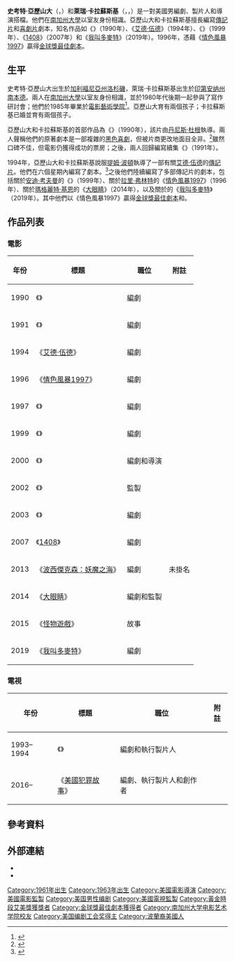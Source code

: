 {{noteTA
|G1=Movie
|G2=Tv
|G3=Show
|G4=PP
|T=zh-tw:史考特·亞歷山大與萊瑞·卡拉蘇斯基;zh-hk:史葛·亞歷山大與拉利·卡拉薩斯基;zh-cn:斯科特·亚历山大与拉里·卡拉久斯基;
|1=zh-tw:史考特;zh-hk:史葛;zh-cn:斯科特;
|2=zh-tw:萊瑞;zh-hk:拉利;zh-cn:拉里;
|3=zh-tw:卡拉蘇斯基;zh-hk:卡拉薩斯基;zh-cn:卡拉久斯基;
}}
{{Infobox entertainer
| type         = 編劇
| name         = 史考特·亞歷山大
| foreignname  = {{lang|en|Scott Alexander}}
| image        = 
| image_size   = 
| caption      = 
| birth_name   = 
| birth_date   = {{birth date and age|1963|6|16}}
| birth_place  = 美國[[加利福尼亞州|加利福尼亞州]][[洛杉磯|洛杉磯]]
| alma_mater   = [[南加州大学电影艺术学院|南加州大学电影艺术学院]]
| occupation   = 編劇，製片人，導演
| years_active = 1990年至今
| spouse       = 
| children     = 3<ref>{{cite web |url=http://www.finaldraft.com/company/hall-of-fame/scott-alexander-larry-karaszewski |title=Scott Alexander & Larry Karaszewski |publisher=Final Draft |access-date=2014-12-04 |archive-date=2015-09-24 |archive-url=https://web.archive.org/web/20150924012947/http://www.finaldraft.com/company/hall-of-fame/scott-alexander-larry-karaszewski |dead-url=no }}</ref>
| emmyawards   = '''{{le|黃金時段艾美獎最佳有限劇集|Primetime Emmy Award for Outstanding Limited or Anthology Series|最佳有限劇集}}'''<br>2016年，2018年 《[[美國犯罪故事|美國犯罪故事]]》
| goldenglobeawards = '''[[金球獎最佳劇本|最佳劇本]]'''<br>1996年 《[[情色風暴1997|情色風暴1997]]》<br>'''{{le|金球獎最佳迷你影集或電視電影|Golden Globe Award for Best Miniseries or Television Film|最佳迷你劇或電視電影}}'''<br>2017年，2019年 《[[美國犯罪故事|美國犯罪故事]]》
}}

{{Infobox entertainer
| type         = 編劇
| name         = 萊瑞·卡拉蘇斯基
| foreignname  = {{lang|en|Larry Karaszewski}}
| image        = 
| image_size   = 
| caption      = 
| birth_name   = 
| birth_date   = {{birth date and age|1961|11|20}}
| birth_place  = 美國[[印第安纳州|印第安纳州]][[南本德_(印第安纳州)|南本德]]
| alma_mater   = [[南加州大学电影艺术学院|南加州大学电影艺术学院]]
| occupation   = 編劇，製片人，導演
| years_active = 1990年至今
| spouse       = {{marriage|艾蜜莉·卡拉蘇斯基|1991}}
| children     = 2
| emmyawards   = '''{{le|黃金時段艾美獎最佳有限劇集|Primetime Emmy Award for Outstanding Limited or Anthology Series|最佳有限劇集}}'''<br>2016年，2018年 《[[美國犯罪故事|美國犯罪故事]]》
| goldenglobeawards = '''[[金球獎最佳劇本|最佳劇本]]'''<br>1996年 《[[情色風暴1997|情色風暴1997]]》<br>'''{{le|金球獎最佳迷你影集或電視電影|Golden Globe Award for Best Miniseries or Television Film|最佳迷你劇或電視電影}}'''<br>2017年，2019年 《[[美國犯罪故事|美國犯罪故事]]》
}}
'''史考特·亞歷山大'''（{{lang-en|Scott Alexander}}，{{bd|1963年|6月16日}}）和'''萊瑞·卡拉蘇斯基'''（{{lang-en|Larry Karaszewski}}，{{IPAc-en|ˌ|k|ær|ə|ˈ|zj|uː|s|k|i}}，{{bd|1961年|11月20日}}）是一對美國男編劇、製片人和導演搭檔。他們在[[南加州大學|南加州大學]]以室友身份相識。亞歷山大和卡拉蘇斯基擅長編寫[[傳記片|傳記片]]和[[喜劇片|喜劇片]]劇本，知名作品如《{{le|天才小搗蛋|Problem Child (film)}}》（1990年）、《[[艾德·伍德_(电影)|艾德·伍德]]》（1994年）、《{{le|月亮上的男人|Man on the Moon (film)}}》（1999年）、《[[1408_(電影)|1408]]》（2007年）和《[[我叫多麥特|我叫多麥特]]》（2019年）。1996年，憑藉《[[情色風暴1997|情色風暴1997]]》贏得[[金球獎最佳劇本|金球獎最佳劇本]]。

== 生平 ==
史考特·亞歷山大出生於[[加利福尼亞州|加利福尼亞州]][[洛杉磯|洛杉磯]]，萊瑞·卡拉蘇斯基出生於[[印第安纳州|印第安纳州]][[南本德_(印第安纳州)|南本德]]。兩人在[[南加州大學|南加州大學]]以室友身份相識，並於1980年代後期一起參與了寫作研討會；他們於1985年畢業於[[南加州大学电影艺术学院|電影藝術學院]]<ref name=USCalum>{{cite web|work=Cinema.usc.edu|title=An Evening with Scott Alexander and Larry Karaszewski|date=2010-11-02|url=http://cinema.usc.edu/events/event.cfm?id=11412|access-date=2021-03-07|archive-date=2017-06-15|archive-url=https://web.archive.org/web/20170615003625/http://cinema.usc.edu/events/event.cfm?id=11412|dead-url=no}}</ref>。亞歷山大育有兩個孩子；卡拉蘇斯基已婚並育有兩個孩子。

亞歷山大和卡拉蘇斯基的首部作品為《{{le|天才小搗蛋|Problem Child (film)}}》（1990年），該片由[[丹尼斯·杜根|丹尼斯·杜根]]執導。兩人聲稱他們的原著劇本是一部複雜的[[黑色喜劇|黑色喜劇]]，但被片商更改地面目全非。<ref>{{cite web|url=http://www.money-into-light.com/2012/06/larry-karaszewski-talks-to-paul.html|title=Money-into-light.com|publisher=Money-into-light.com|access-date=2014-11-05|archive-date=2017-12-13|archive-url=https://web.archive.org/web/20171213010955/http://www.money-into-light.com/2012/06/larry-karaszewski-talks-to-paul.html|dead-url=no}}</ref>雖然口碑不佳，但電影仍獲得成功的票房；之後，兩人回歸編寫續集《{{le|天才小搗蛋2|Problem Child 2}}》（1991年）。

1994年，亞歷山大和卡拉蘇斯基說服[[提姆·波頓|提姆·波頓]]執導了一部有關[[艾德·伍德|艾德·伍德]]的[[艾德·伍德_(电影)|傳記片]]。他們在六個星期內編寫了劇本。<ref>{{Cite web |url=http://news.yahoo.com/scott-alexander-larry-karaszewski-talk-making-ed-wood-161800007.html |title=Yahoo.com |access-date=2014-06-15 |archive-date=2014-06-15 |archive-url=https://archive.today/20140615152202/http://news.yahoo.com/scott-alexander-larry-karaszewski-talk-making-ed-wood-161800007.html |dead-url=no }}</ref>之後他們陸續編寫了多部傳記片的劇本，包括關於[[安迪·考夫曼|安迪·考夫曼]]的《{{le|月亮上的男人|Man on the Moon (film)}}》（1999年）、關於[[拉里·弗林特|拉里·弗林特]]的《[[情色風暴1997|情色風暴1997]]》（1996年）、關於[[瑪格麗特·基恩|瑪格麗特·基恩]]的《[[大眼睛|大眼睛]]》（2014年），以及關於{{le|魯迪·瑞·摩爾|Rudy Ray Moore}}的《[[我叫多麥特|我叫多麥特]]》（2019年）。其中他們以《情色風暴1997》贏得[[金球獎最佳劇本|金球獎最佳劇本]]和{{le|衛星獎最佳原創劇本|Satellite Award for Best Original Screenplay}}。

== 作品列表 ==
=== 電影 ===
{| class="wikitable plainrowheaders sortable"
|- 
! 年份
! 標題
! 職位
! 附註
|-
| 1990
| 《{{le|天才小搗蛋|Problem Child (film)}}》
| 編劇
| 
|-
| 1991
| 《{{le|天才小搗蛋2|Problem Child 2}}》
| 編劇
| 
|-
| 1994
| 《[[艾德·伍德_(电影)|艾德·伍德]]》
| 編劇
| 
|-
| 1996
| 《[[情色風暴1997|情色風暴1997]]》
| 編劇
| 
|-
| 1997
| 《{{le|酷貓妙探|That Darn Cat (1997 film)}}》
| 編劇
| 
|-
| 1999
| 《{{le|月亮上的男人|Man on the Moon (film)}}》
| 編劇
| 
|-
| 2000
| 《{{le|綁票總動員|Screwed (2000 film)}}》
| 編劇和導演
| 
|-
| 2002
| 《{{le|聚焦人生|Auto Focus}}》
| 監製
| 
|-
| 2003
| 《{{le|小鬼特務|Agent Cody Banks}}》
| 編劇
| 
|-
| 2007
| 《[[1408_(電影)|1408]]》
| 編劇
| 
|-
| 2013
| 《[[波西傑克森：妖魔之海|波西傑克森：妖魔之海]]》
| 編劇
| 未掛名
|-
| 2014
| 《[[大眼睛|大眼睛]]》
| 編劇和監製
| 
|-
| 2015
| 《[[怪物遊戲|怪物遊戲]]》
| 故事
|  
|-
| 2019
| 《[[我叫多麥特|我叫多麥特]]》
| 編劇
| 
|}

=== 電視 ===
{| class="wikitable plainrowheaders sortable"
|- 
! 年份
! 標題
! 職位
! 附註
|-
| 1993–1994
| 《{{le|天才小搗蛋 (電視動畫)|Problem Child (TV series)|天才小搗蛋}}》
| 編劇和執行製片人
|  
|-
| 2016–
| 《[[美國犯罪故事|美國犯罪故事]]》
| 編劇、執行製片人和創作者
| 
|}

== 參考資料 ==
{{Reflist|30em}}

== 外部連結 ==
* {{IMDb name|id=0018735|name=史考特·亞歷山大}}
* {{IMDb name|id=0438989|name=萊瑞·卡拉蘇斯基}}

{{Navboxes
| title = 史考特·亞歷山大與萊瑞·卡拉蘇斯基獎項
| list =
{{金球奖最佳剧本}}
{{衛星獎最佳原創劇本}}
}}
{{Authority control}}

{{DEFAULTSORT:Alexander, Scott, And Larry Karaszewski}}
[[Category:1961年出生|Category:1961年出生]]
[[Category:1963年出生|Category:1963年出生]]
[[Category:美國電影導演|Category:美國電影導演]]
[[Category:美國電影監製|Category:美國電影監製]]
[[Category:美国男性编剧|Category:美国男性编剧]]
[[Category:美國電視監製|Category:美國電視監製]]
[[Category:黃金時段艾美獎獲獎者|Category:黃金時段艾美獎獲獎者]]
[[Category:金球獎最佳劇本獲得者|Category:金球獎最佳劇本獲得者]]
[[Category:南加州大学电影艺术学院校友|Category:南加州大学电影艺术学院校友]]
[[Category:美国编剧工会奖得主|Category:美国编剧工会奖得主]]
[[Category:波蘭裔美國人|Category:波蘭裔美國人]]